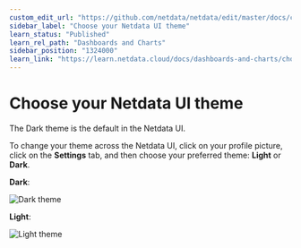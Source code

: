 ```yaml
---
custom_edit_url: "https://github.com/netdata/netdata/edit/master/docs/cloud/manage/themes.md"
sidebar_label: "Choose your Netdata UI theme"
learn_status: "Published"
learn_rel_path: "Dashboards and Charts"
sidebar_position: "1324000"
learn_link: "https://learn.netdata.cloud/docs/dashboards-and-charts/choose-your-netdata-ui-theme"
---
```


# Choose your Netdata UI theme

The Dark theme is the default in the Netdata UI.

To change your theme across the Netdata UI, click on your profile picture, click on the **Settings**
tab, and then choose your preferred theme: **Light** or **Dark**.

**Dark**:

![Dark theme](https://github.com/netdata/netdata/assets/70198089/81addd13-28a4-425f-ae39-0f9de5199496)

**Light**:

![Light theme](https://github.com/netdata/netdata/assets/70198089/eb0fb8c1-5695-450a-8ba8-a185874e8496)

